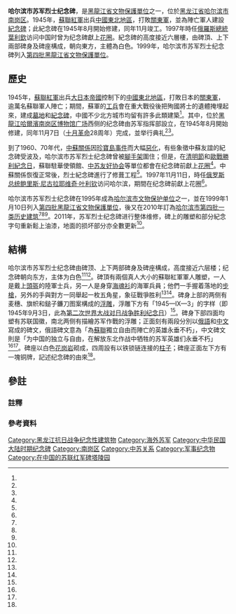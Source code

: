 {{文物保护单位
| 名称 = 哈尔滨市苏军烈士纪念碑
| 级别 = 省级
| 图片 = Pamyatnik_sovetskim_voinam.jpg
| 省区市 = 黑龙江省
| 所在 = [[黑龙江省|黑龙江省]][[哈尔滨市|哈尔滨市]][[南岗区|南岗区]]
| 分类 = 近現代重要史跡及代表性建築
| 时代 = 1945年
| 编号 = 4-59	
| 登录 = 1999年1月10日
}}
{{external media
|image1=[https://archive.li/zqzQn/6c7c1689a744e0f165e4a4393af876fc62f9edc6.jpg 纪念碑正面外觀]
|image2=[https://archive.li/Svc7d/7763f4851db18d827753b69c30cba73def1ba6a6.jpg 纪念碑側面外觀]
|image3=[https://archive.li/5jSjT/e1d65cbf3d25469e823bdc34d3732e4d801b198e.jpg 纪念碑側面的浮雕]（一）
|image4=[https://archive.li/TxR7U/2450ee8540cdb1df97a39fbaa6df1d1d38c167d2.jpg 纪念碑側面的浮雕]（二）
}}
'''哈尔滨市苏军烈士纪念碑'''，是[[黑龍江省文物保護單位|黑龍江省文物保護單位]]之一，位於[[黑龙江省|黑龙江省]][[哈尔滨市|哈尔滨市]][[南岗区|南岗区]]。1945年，[[蘇聯紅軍|蘇聯紅軍]]出兵[[中國東北地區|中國東北地區]]，打敗[[關東軍|關東軍]]，並為陣亡軍人建設[[紀念碑|紀念碑]]；此紀念碑在1945年8月開始修建，同年11月竣工。1997年時任[[俄羅斯總統|俄羅斯總統]][[葉利欽|葉利欽]]访问中国时曾为纪念碑獻上[[花圈|花圈]]。紀念碑的高度接近六層樓，由碑頂、上下兩部碑身及碑座構成，朝向東方，主體為白色。1999年，哈尔滨市苏军烈士纪念碑列入[[第四批黑龍江省文物保護單位|第四批黑龍江省文物保護單位]]。

== 歷史 ==
1945年，[[蘇聯紅軍|蘇聯紅軍]]出兵[[大日本帝國|大日本帝國]]控制下的[[中國東北地區|中國東北地區]]，打敗日本的[[關東軍|關東軍]]，逾萬名蘇聯軍人陣亡；期間，蘇軍的[[工兵|工兵]]會在重大戰役後把殉國將士的遺體掩埋起來，建成[[墓地|墓地]]和[[紀念碑|紀念碑]]，中國不少北方城市均留有許多此類建築<ref name="文匯報"/>。其中，位於[[黑龍江|黑龍江]][[哈爾濱|哈爾濱]][[南岗区|南岗区]][[博物馆广场_(哈尔滨)|博物馆广场]]西侧的纪念碑由苏军指挥部設立，在1945年8月開始修建，同年11月7日（[[十月革命|十月革命]]28周年）完成，並举行典礼<ref name="哈尔滨市人民政府地方志办公室"/><ref name="哈尔滨市人民政府地方志办公室3"/>。

到了1960、70年代，[[中蘇關係|中蘇關係]]因[[珍寶島事件|珍寶島事件]]而大幅[[中蘇交惡|惡化]]，有些象徵中蘇友誼的紀念碑受波及，哈尔滨市苏军烈士纪念碑曾被[[腳手架|腳手架]]圍住；但是，在[[清明節|清明節]]和[[勝利日_(5月9日)|歐戰勝利紀念日]]，蘇聯駐華使領館、[[中苏友好协会|中苏友好协会]]等單位都會在纪念碑前獻上[[花圈|花圈]]<ref name="文匯報"/>。中蘇關係恢復正常後，烈士紀念碑進行了修葺工程<ref name="文匯報"/>。1997年11月11日，時任[[俄罗斯总统|俄罗斯总统]][[鲍里斯·尼古拉耶维奇·叶利钦|鲍里斯·尼古拉耶维奇·叶利钦]]访问哈尔滨，期間在纪念碑前獻上花圈<ref name="哈爾濱南岗区圖書館地方特色資源庫"/>。

哈尔滨市苏军烈士纪念碑在1995年成為[[哈尔滨市文物保护单位|哈尔滨市文物保护单位]]之一，並在1999年1月10日列入[[第四批黑龍江省文物保護單位|第四批黑龍江省文物保護單位]]，後又在2010年訂為[[哈尔滨市历史建筑|哈尔滨市第四批一类历史建筑]]<ref name="哈尔滨市人民政府地方志办公室2"/><ref name="黑龙江省人民政府"/><ref name="哈尔滨新闻网"/>。2011年，苏军烈士纪念碑进行整体维修，碑上的雕塑和部分紀念字句重新鬆上油漆，地面的损坏部分亦全數更新<ref name="哈尔滨新闻网"/>。

== 結構 ==
哈尔滨市苏军烈士纪念碑由碑顶、上下两部碑身及碑座構成，高度接近六层楼；纪念碑朝向东方，主体为白色<ref name="哈尔滨市人民政府地方志办公室3"/><ref name="央广军事"/>。碑頂有兩個真人大小的蘇聯紅軍軍人雕塑，一人是戴上[[蘇聯二戰頭盔|頭盔]]的陸軍士兵，另一人是身穿[[海魂衫|海魂衫]]的海軍兵員；他們一手握着落地的[[步槍|步槍]]，另外的手與對方一同舉起一枚五角星{{efn|從照片可見，該五角星的圖案與[[勝利勳章|勝利勳章]]類近。但是，《哈尔滨市志》先後指它是[[苏联国徽|苏联国徽]]和苏联红军军微，亦有當地局民憶述五角星內有[[鎚子與鐮刀|鎚子與鐮刀]]<ref name="文匯報"/><ref name="哈尔滨市人民政府地方志办公室"/><ref name="哈尔滨市人民政府地方志办公室3"/>。}}，象征戰爭胜利<ref name="文匯報"/><ref name="哈尔滨市人民政府地方志办公室3"/>。碑身上部的两侧{{efn|一說东西两侧，一說北西两侧<ref name="哈尔滨市人民政府地方志办公室2"/><ref name="哈尔滨市人民政府地方志办公室3"/>。}}有麦穗、旗帜和鎚子鐮刀图案構成的[[浮雕|浮雕]]，浮雕下方有「1945—IX—3」的字样（即1945年9月3日，此為[[第二次世界大战对日战争胜利纪念日|第二次世界大战对日战争胜利纪念日]]）<ref name="哈尔滨市人民政府地方志办公室3"/>。碑身下部四面均塑有苏联国徽，南北两侧有描繪苏军作戰的浮雕；正面刻有兩段分別以[[俄語|俄語]]和[[中文|中文]]寫成的碑文，俄語碑文意為「為[[蘇聯|蘇聯]]獨立自由而陣亡的英雄永垂不朽」{{efn|原文：「{{lang|ru|Вечная слава героям павшим в боях за свободу и независимость Союза Советских Социалистических Республик}}」。}}，中文碑文則是「为中国的独立与自由，在解放东北作战中牺牲的苏军英雄们永垂不朽」<ref name="哈尔滨市人民政府地方志办公室3"/><ref name="央广军事"/>。碑座以白色[[花岗岩|花岗岩]]砌成，四周設有以铁锁链连接的[[柱子|柱子]]；碑座正面左下方有一塊铜牌，記述纪念碑的由來<ref name="哈尔滨市人民政府地方志办公室3"/>。

== 參註 ==
=== 註釋 ===
{{notelist}}

=== 參考資料 ===
{{reflist|2|refs=
<ref name="文匯報">{{cite news |author1=尹樹廣 |title=見多識廣：難忘蘇軍烈士紀念碑 |url=http://paper.wenweipo.com/2015/04/28/OT1504280007.htm |accessdate=2016-08-17 |agency=文匯報 |date=2015-04-28 |archiveurl=https://archive.is/20160817071349/http://paper.wenweipo.com/2015/04/28/OT1504280007.htm |archivedate=2016-08-17 |deadurl=no }}</ref>
<ref name="哈尔滨市人民政府地方志办公室">{{cite web |title=《哈尔滨市志 文化》 |url=http://218.10.232.41:8080/was40/detail?record=9&channelid=28186 |website=哈尔滨市人民政府地方志办公室 |accessdate=2016-08-17 |archiveurl=https://archive.is/20160817071626/http://218.10.232.41:8080/was40/detail?record=9&channelid=28186 |archivedate=2016-08-17 |deadurl=no }}</ref>
<ref name="哈尔滨市人民政府地方志办公室2">{{cite web |author1=李士良 |title=部分文物保护单位简况 |url=http://218.10.232.41:8080/was40/detail?record=111&channelid=34829 |website=哈尔滨市人民政府地方志办公室 |accessdate=2016-08-17 |archiveurl=https://archive.is/20160817071736/http://218.10.232.41:8080/was40/detail?record=111&channelid=34829 |archivedate=2016-08-17 |deadurl=yes }}</ref>
<ref name="哈尔滨市人民政府地方志办公室3">{{cite web |title=《哈尔滨市志 建筑业》 |url=http://218.10.232.41:8080/was40/detail?record=24&channelid=27339 |website=哈尔滨市人民政府地方志办公室 |accessdate=2016-08-17 |archiveurl=https://archive.is/20160817072017/http://218.10.232.41:8080/was40/detail?record=24&channelid=27339 |archivedate=2016-08-17 |deadurl=yes }}</ref>
<ref name="哈尔滨新闻网">{{cite news |author1=曲璐琳 (编) |title=苏联红军纪念碑正在进行整体维修 |url=http://news.my399.com/system/20110429/000169919.html |accessdate=2016-08-17 |agency=哈尔滨新闻网 |date=2011-04-29 |archiveurl=https://archive.is/20160817072133/http://news.my399.com/system/20110429/000169919.html |archivedate=2016-08-17 |deadurl=no }}</ref>
<ref name="黑龙江省人民政府">{{cite web |title=关于公布黑龙江省第四批省级文物保护单位的通知（附名单） |url=http://china.findlaw.cn/fagui/p_1/94445.html |publisher=黑龙江省人民政府 |accessdate=2016-08-17 |archiveurl=https://archive.is/20130707105852/http://china.findlaw.cn/fagui/p_1/94445.html |archivedate=2013-07-07 |deadurl=yes }}</ref>
<ref name="哈爾濱南岗区圖書館地方特色資源庫">{{cite web |title=苏联红军烈士纪念碑 |url=http://elib.cnki.net/_OrganizationLibrary/Detail/CardDetail.aspx?ID=e73b8c7ae7e944d78fd486b20c2fe627&targetname=ngtsk |website=CNKI数字图书馆 |publisher=哈爾濱南岗区圖書館地方特色資源庫 |accessdate=2016-08-17 |archiveurl=https://archive.is/20160817072959/http://elib.cnki.net/_OrganizationLibrary/Detail/CardDetail.aspx?ID=e73b8c7ae7e944d78fd486b20c2fe627&targetname=ngtsk |archivedate=2016-08-17 |deadurl=no |date=2015-06-14 }}</ref>
<ref name="央广军事">{{cite news|author1=刘鹏 (编)|title=难忘二战 追忆历史(七)：真诚的同盟国|url=http://military.cnr.cn/kx/20150514/t20150514_518559386.html|accessdate=2016-08-17|agency=央广军事|date=2015-05-14|archiveurl=https://web.archive.org/web/20190515034946/http://military.cnr.cn/kx/20150514/t20150514_518559386.html|archivedate=2019-05-15|deadurl=no}}</ref>
}}

[[Category:黑龙江抗日战争纪念性建筑物|Category:黑龙江抗日战争纪念性建筑物]]
[[Category:海外苏军|Category:海外苏军]]
[[Category:中华民国大陆时期纪念碑|Category:中华民国大陆时期纪念碑]]
[[Category:南岗区|Category:南岗区]]
[[Category:中苏关系|Category:中苏关系]]
[[Category:军事纪念物|Category:军事纪念物]]
[[Category:在中国的苏联红军碑塔陵园|Category:在中国的苏联红军碑塔陵园]]